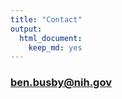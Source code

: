 ```yaml
---
title: "Contact"
output: 
  html_document: 
    keep_md: yes
---
```


### <a href="mailto:ben.busby@nih.gov">ben.busby@nih.gov</a>